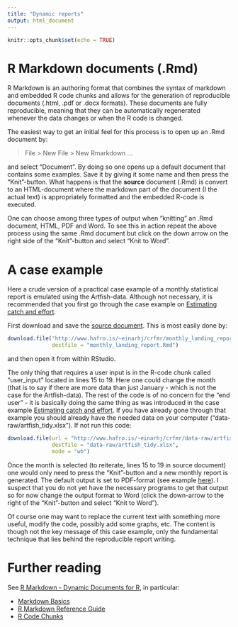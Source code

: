 ```yaml
---
title: "Dynamic reports"
output: html_document
---
```


```r
knitr::opts_chunk$set(echo = TRUE)
```

# R Markdown documents (.Rmd)

R Markdown is an authoring format that combines the syntax of markdown and embedded R code chunks and allows for the generation of reproducible documents (.html, .pdf or .docx formats). These documents are fully reproducible, meaning that they can be automatically regenerated whenever the data changes or when the R code is changed.

The easiest way to get an initial feel for this process is to open up an .Rmd document by:

> File > New File > New Rmarkdown ...

and select "Document". By doing so one opens up a default document that contains some examples. Save it by giving it some name and then press the "Knit"-button. What happens is that the __source__ document (.Rmd) is convert to an HTML-document where the markdown part of the document (I the actual text) is appropriately formatted and the embedded R-code is executed.

One can choose among three types of output when "knitting" an .Rmd document, HTML, PDF and Word. To see this in action repeat the above process using the same .Rmd document but click on the down arrow on the right side of the "Knit"-button and select "Knit to Word".

# A case example

Here a crude version of a practical case example of a monthly statistical report is emulated using the Artfish-data. Although not necessary, it is recommended that you first go through the case example on [Estimating catch and effort](http://www.hafro.is/~einarhj/crfmr/catch_and_effort.html).

First download and save the [source document](http://www.hafro.is/~einarhj/crfmr/monthly_landing_report.Rmd). This is most easily done by:
```r
download.file("http://www.hafro.is/~einarhj/crfmr/monthly_landing_report.Rmd",
              destfile = "monthly_landing_report.Rmd")
```
and then open it from within RStudio.

The only thing that requires a user input is in the R-code chunk called "user_input" located in lines 15 to 19. Here one could change the month (that is to say if there are more data than just January - which is not the case for the Artfish-data). The rest of the code is of no concern for the "end user" - it is basically doing the same thing as was introduced in the case example [Estimating catch and effort](http://www.hafro.is/~einarhj/crfmr/catch_and_effort.html). If you have already gone through that example you should already have the needed data on your computer ("data-raw/artfish_tidy.xlsx"). If not run this code:
```r
download.file(url = "http://www.hafro.is/~einarhj/crfmr/data-raw/artfish_tidy.xlsx",
              destfile = "data-raw/artfish_tidy.xlsx",
              mode = "wb")
```

Once the month is selected (to reiterate, lines 15 to 19 in source document) one would only need to press the "Knit"-button and a new monthly report is generated. The default output is set to PDF-format (see example [here](http://www.hafro.is/~einarhj/crfmr/monthly_landing_report.pdf)). I suspect that you do not yet have the necessary programs to get that output so for now change the output format to Word (click the down-arrow to the right of the "Knit"-button and select "Knit to Word").

Of course one may want to replace the current text with something more useful, modify the code, possibly add some graphs, etc. The content is though not the key message of this case example, only the fundamental technique that lies behind the reproducible report writing.

# Further reading

See [R Markdown - Dynamic Documents for R](https://support.rstudio.com/hc/en-us/articles/205368677-R-Markdown-Dynamic-Documents-for-R), in particular:

* [Markdown Basics](http://rmarkdown.rstudio.com/authoring_basics.html)
* [R Markdown Reference Guide](http://www.rstudio.com/wp-content/uploads/2015/03/rmarkdown-reference.pdf)
* [R Code Chunks](http://rmarkdown.rstudio.com/authoring_rcodechunks.html)

